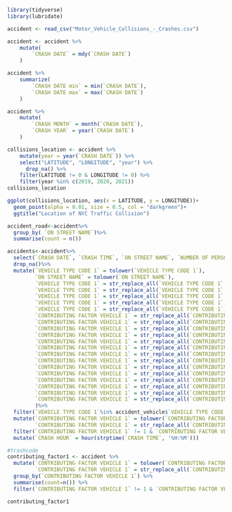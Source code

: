 ```r
library(tidyverse)
library(lubridate)

```

```r

accident <- read_csv("Motor_Vehicle_Collisions_-_Crashes.csv")
```

```r
accident <- accident %>%
    mutate(
        `CRASH DATE` = mdy(`CRASH DATE`)
    )

accident %>%
    summarize(
        `CRASH DATE min` = min(`CRASH DATE`),
        `CRASH DATE max` = max(`CRASH DATE`)
    )

accident %>%
    mutate(
        `CRASH MONTH` = month(`CRASH DATE`),
        `CRASH YEAR` = year(`CRASH DATE`)
    )
```




```r
collisions_location <- accident %>%
    mutate(year = year(`CRASH DATE`)) %>%
    select("LATITUDE", "LONGITUDE", "year") %>%
      drop_na() %>%
    filter(LATITUDE != 0 & LONGITUDE != 0) %>%
    filter(year %in% c(2019, 2020, 2021))
collisions_location
```

```r
ggplot(collisions_location, aes(x = LATITUDE, y = LONGITUDE))+
  geom_point(alpha = 0.01, size = 0.5, col = "darkgreen")+
  ggtitle("Location of NYC Traffic Collision")
```

```r
accident_road<-accident%>%
  group_by(	`ON STREET NAME`)%>%
  summarise(count = n())
```

```r
accidents<-accident%>%
  select(`CRASH DATE`, `CRASH TIME`, `ON STREET NAME`, `NUMBER OF PERSONS INJURED`, `NUMBER OF PERSONS KILLED`, `NUMBER OF PEDESTRIANS INJURED`, `NUMBER OF MOTORIST INJURED`, `CONTRIBUTING FACTOR VEHICLE 1`,`VEHICLE TYPE CODE 1`)%>%
  drop_na()%>%
  mutate(`VEHICLE TYPE CODE 1` = tolower(`VEHICLE TYPE CODE 1`),
         `ON STREET NAME` = tolower(`ON STREET NAME`),
         `VEHICLE TYPE CODE 1` = str_replace_all(`VEHICLE TYPE CODE 1`,".*sedan.*", "sedan"),
         `VEHICLE TYPE CODE 1` = str_replace_all(`VEHICLE TYPE CODE 1`,".*bus.*", "bus"),
         `VEHICLE TYPE CODE 1` = str_replace_all(`VEHICLE TYPE CODE 1`,".*wagon.*", "wagon"),
         `VEHICLE TYPE CODE 1` = str_replace_all(`VEHICLE TYPE CODE 1`,".*truck.*", "truck"),
         `VEHICLE TYPE CODE 1` = str_replace_all(`VEHICLE TYPE CODE 1`,".*bicycle.*", "bike"),
         `CONTRIBUTING FACTOR VEHICLE 1` = str_replace_all(`CONTRIBUTING FACTOR VEHICLE 1`,".*cell phone.*", "electronic devices"),
         `CONTRIBUTING FACTOR VEHICLE 1` = str_replace_all(`CONTRIBUTING FACTOR VEHICLE 1`,".*electronic.*", "electronic devices"),
         `CONTRIBUTING FACTOR VEHICLE 1` = str_replace_all(`CONTRIBUTING FACTOR VEHICLE 1`,".*headphone.*", "electronic devices"),
         `CONTRIBUTING FACTOR VEHICLE 1` = str_replace_all(`CONTRIBUTING FACTOR VEHICLE 1`,".*navigation device.*", "electronic devices"),
         `CONTRIBUTING FACTOR VEHICLE 1` = str_replace_all(`CONTRIBUTING FACTOR VEHICLE 1`,".*texting.*", "electronic devices"),
         `CONTRIBUTING FACTOR VEHICLE 1` = str_replace_all(`CONTRIBUTING FACTOR VEHICLE 1`,".*fatigue.*", "fatigue"),
         `CONTRIBUTING FACTOR VEHICLE 1` = str_replace_all(`CONTRIBUTING FACTOR VEHICLE 1`,".*sleep.*", "fatigue"),
         `CONTRIBUTING FACTOR VEHICLE 1` = str_replace_all(`CONTRIBUTING FACTOR VEHICLE 1`,".*vihecle vendalism.*", "vihecle defection"),
         `CONTRIBUTING FACTOR VEHICLE 1` = str_replace_all(`CONTRIBUTING FACTOR VEHICLE 1`,".*windshield inadequate.*", "vihecle defection"),
         `CONTRIBUTING FACTOR VEHICLE 1` = str_replace_all(`CONTRIBUTING FACTOR VEHICLE 1`,".*tire failure/inadequate.*", "vihecle defection"),
         `CONTRIBUTING FACTOR VEHICLE 1` = str_replace_all(`CONTRIBUTING FACTOR VEHICLE 1`,".*tinted windows.*", "vihecle defection"),
         `CONTRIBUTING FACTOR VEHICLE 1` = str_replace_all(`CONTRIBUTING FACTOR VEHICLE 1`,".*headlights defective.*", "vihecle defection"),
         `CONTRIBUTING FACTOR VEHICLE 1` = str_replace_all(`CONTRIBUTING FACTOR VEHICLE 1`,".*brakes defective.*", "vihecle defection"),
         `CONTRIBUTING FACTOR VEHICLE 1` = str_replace_all(`CONTRIBUTING FACTOR VEHICLE 1`,".*accelerator defective.*", "vihecle defection")
         )%>%
  filter(`VEHICLE TYPE CODE 1`%in% accident_vehicle$`VEHICLE TYPE CODE 1`)%>%
  mutate(`CONTRIBUTING FACTOR VEHICLE 1` = tolower(`CONTRIBUTING FACTOR VEHICLE 1`),
         `CONTRIBUTING FACTOR VEHICLE 1` = str_replace_all(`CONTRIBUTING FACTOR VEHICLE 1`, "illness*", "illness")) %>%
  filter(`CONTRIBUTING FACTOR VEHICLE 1` != 1 & `CONTRIBUTING FACTOR VEHICLE 1` != 80 & `CONTRIBUTING FACTOR VEHICLE 1` != "unspecified") %>% 
  mutate(`CRASH HOUR` = hour(strptime(`CRASH TIME`, '%H:%M')))
```


```r
#trashcode
contributing_factor1 <- accident %>% 
  mutate(`CONTRIBUTING FACTOR VEHICLE 1` = tolower(`CONTRIBUTING FACTOR VEHICLE 1`),
         `CONTRIBUTING FACTOR VEHICLE 1` = str_replace_all(`CONTRIBUTING FACTOR VEHICLE 1`, "illness*", "illness")) %>%
  group_by(`CONTRIBUTING FACTOR VEHICLE 1`) %>% 
  summarise(count=n()) %>% 
  filter(`CONTRIBUTING FACTOR VEHICLE 1` != 1 & `CONTRIBUTING FACTOR VEHICLE 1` != 80 & `CONTRIBUTING FACTOR VEHICLE 1` != "unspecified")

contributing_factor1
```


